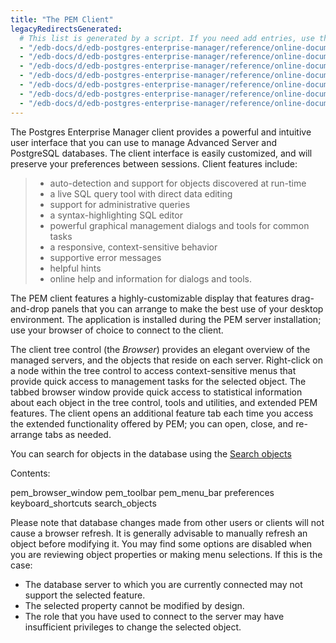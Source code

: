 ```yaml
---
title: "The PEM Client"
legacyRedirectsGenerated:
  # This list is generated by a script. If you need add entries, use the `legacyRedirects` key.
  - "/edb-docs/d/edb-postgres-enterprise-manager/reference/online-documentation/7.12/toc_pem_client.html"
  - "/edb-docs/d/edb-postgres-enterprise-manager/reference/online-documentation/7.14/toc_pem_client.html"
  - "/edb-docs/d/edb-postgres-enterprise-manager/reference/online-documentation/7.15/toc_pem_client.html"
  - "/edb-docs/d/edb-postgres-enterprise-manager/reference/online-documentation/7.16/toc_pem_client.html"
  - "/edb-docs/d/edb-postgres-enterprise-manager/reference/online-documentation/7.6/toc_pem_client.html"
  - "/edb-docs/d/edb-postgres-enterprise-manager/reference/online-documentation/7.7/toc_pem_client.html"
  - "/edb-docs/d/edb-postgres-enterprise-manager/reference/online-documentation/7.8/toc_pem_client.html"
---
```


<div id="toc_pem_client" class="registered_link"></div>

The Postgres Enterprise Manager client provides a powerful and intuitive user interface that you can use to manage Advanced Server and PostgreSQL databases. The client interface is easily customized, and will preserve your preferences between sessions. Client features include:

> -   auto-detection and support for objects discovered at run-time
> -   a live SQL query tool with direct data editing
> -   support for administrative queries
> -   a syntax-highlighting SQL editor
> -   powerful graphical management dialogs and tools for common tasks
> -   a responsive, context-sensitive behavior
> -   supportive error messages
> -   helpful hints
> -   online help and information for dialogs and tools.

The PEM client features a highly-customizable display that features drag-and-drop panels that you can arrange to make the best use of your desktop environment. The application is installed during the PEM server installation; use your browser of choice to connect to the client.

The client tree control (the *Browser*) provides an elegant overview of the managed servers, and the objects that reside on each server. Right-click on a node within the tree control to access context-sensitive menus that provide quick access to management tasks for the selected object. The tabbed browser window provide quick access to statistical information about each object in the tree control, tools and utilities, and extended PEM features. The client opens an additional feature tab each time you access the extended functionality offered by PEM; you can open, close, and re-arrange tabs as needed.

You can search for objects in the database using the [Search objects](06_search_objects/#search_objects)

Contents:

<div class="toctree" maxdepth="2">

pem_browser_window pem_toolbar pem_menu_bar preferences keyboard_shortcuts search_objects

</div>

Please note that database changes made from other users or clients will not cause a browser refresh. It is generally advisable to manually refresh an object before modifying it. You may find some options are disabled when you are reviewing object properties or making menu selections. If this is the case:

-   The database server to which you are currently connected may not support the selected feature.
-   The selected property cannot be modified by design.
-   The role that you have used to connect to the server may have insufficient privileges to change the selected object.
